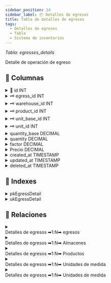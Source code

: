 ```yaml
---
sidebar_position: 14
sidebar_label: 📦 Detalles de egresos
title: Tabla de detalles de egresos
tags:
  - Detalles de egresos
  - Tabla
  - Sistema de inventarios
---
```



<p>
  <em>
    Tabla: <SpanYellow>egresses_details</SpanYellow>
  </em>
</p>

Detalle de operación de egreso

## 📄 Columnas

<details>
  <summary>
    🔑 id <SpanGreen>INT</SpanGreen>
  </summary>
  <Ul>
    <li>
      <Not /> Null
    </li>
    <li>
      <Check /> Unique
    </li>
    <li>
      <Check /> Primary key
    </li>
    <li>📌 Identificador primario de la tabla.</li>
  </Ul>
</details>

<details>
  <summary>
    🗝️ egress_id <SpanGreen>INT</SpanGreen>
  </summary>
  <Ul>
    <li>
      <Not /> Null
    </li>
    <li>
      <Not /> Unique
    </li>
    <li>
      <Check /> Foreign key
    </li>
    <li>
      📌 Identificador de llave foránea de tabla <SpanGreen>egresses</SpanGreen>
      .
    </li>
  </Ul>
</details>

<details>
  <summary>
    🗝️ warehouse_id <SpanGreen>INT</SpanGreen>
  </summary>
  <Ul>
    <li>
      <Not /> Null
    </li>
    <li>
      <Not /> Unique
    </li>
    <li>
      <Check /> Foreign key
    </li>
    <li>
      📌 Identificador de llave foránea de tabla{" "}
      <SpanGreen>warehouses</SpanGreen>.
    </li>
  </Ul>
</details>

<details>
  <summary>
    🗝️ product_id <SpanGreen>INT</SpanGreen>
  </summary>
  <Ul>
    <li>
      <Not /> Null
    </li>
    <li>
      <Not /> Unique
    </li>
    <li>
      <Check /> Foreign key
    </li>
    <li>
      📌 Identificador de llave foránea de tabla <SpanGreen>products</SpanGreen>.
    </li>
  </Ul>
</details>

<details>
  <summary>
    🗝️ unit_base_id <SpanGreen>INT</SpanGreen>
  </summary>
  <Ul>
    <li>
      <Not /> Null
    </li>
    <li>
      <Not /> Unique
    </li>
    <li>
      <Check /> Foreign key
    </li>
    <li>
      📌 Identificador de llave foránea de tabla <SpanGreen>units</SpanGreen>.
    </li>
  </Ul>
</details>

<details>
  <summary>
    🗝️ unit_id <SpanGreen>INT</SpanGreen>
  </summary>
  <Ul>
    <li>
      <Not /> Null
    </li>
    <li>
      <Not /> Unique
    </li>
    <li>
      <Check /> Foreign key
    </li>
    <li>
      📌 Identificador de llave foránea de tabla <SpanGreen>units</SpanGreen>.
    </li>
  </Ul>
</details>

<details>
  <summary>
    quantity_base <SpanGreen>DECIMAL</SpanGreen>
  </summary>
  <Ul>
    <li>
      <Check /> Null
    </li>
    <li>
      <Check /> Unique
    </li>
    <li>📌 Cantidad aplicando conversiones.</li>
  </Ul>
</details>

<details>
  <summary>
    quantity <SpanGreen>DECIMAL</SpanGreen>
  </summary>
  <Ul>
    <li>
      <Check /> Null
    </li>
    <li>
      <Check /> Unique
    </li>
    <li>📌 Cantidad original.</li>
  </Ul>
</details>

<details>
  <summary>
    factor <SpanGreen>DECIMAL</SpanGreen>
  </summary>
  <Ul>
    <li>
      <Check /> Null
    </li>
    <li>
      <Check /> Unique
    </li>
    <li>📌 Factor de conversión.</li>
  </Ul>
</details>

<details>
  <summary>
    Precio <SpanGreen>DECIMAL</SpanGreen>
  </summary>
  <Ul>
    <li>
      <Check /> Null
    </li>
    <li>
      <Check /> Unique
    </li>
    <li>📌 Precio del producto.</li>
  </Ul>
</details>

<details>
  <summary>
    created_at <SpanGreen>TIMESTAMP</SpanGreen>
  </summary>
  <Ul>
    <li>
      <Not /> Null
    </li>
    <li>
      <Not /> Unique
    </li>
    <li>📍 Valor por defacto: Fecha actual.</li>
    <li>📌 Información de auditoria, Fecha de creación del registro.</li>
  </Ul>
</details>

<details>
  <summary>
    updated_at <SpanGreen>TIMESTAMP</SpanGreen>
  </summary>
  <Ul>
    <li>
      <Check /> Null
    </li>
    <li>
      <Not /> Unique
    </li>
    <li>📌 Información de auditoria, Fecha de actualización del registro.</li>
  </Ul>
</details>

<details>
  <summary>
    deleted_at <SpanGreen>TIMESTAMP</SpanGreen>
  </summary>
  <Ul>
    <li>
      <Check /> Null
    </li>
    <li>
      <Not /> Unique
    </li>
    <li>📌 Información de auditoria, Fecha de eliminación del registro.</li>
  </Ul>
</details>

## 📑 Indexes

<details>
  <summary>
    <SpanYellow>pkEgressDetail</SpanYellow>
  </summary>
  <Ul>
    <li>
      <Check /> Constraint
    </li>
    <li>
      <Check /> Primary key
    </li>
    <li>
      <Check /> Fields
    </li>
    <Ul>
      <li>
        🖌 <SpanYellow>id</SpanYellow>
      </li>
    </Ul>
  </Ul>
</details>

<details>
  <summary>
    <SpanYellow>ukEgressDetail</SpanYellow>
  </summary>
  <Ul>
    <li>
      <Check /> Constraint
    </li>
    <li>
      <Check /> Unique
    </li>
    <li>
      <Check /> Fields
    </li>
    <Ul>
      <li>
        🖌 <SpanYellow>id</SpanYellow>
      </li>
    </Ul>
  </Ul>
</details>

## 🚏 Relaciones

<details>
  <summary>
    <summary>
      <SpanYellow>Detalles de egresos</SpanYellow>
      <SpanGreen> ➡1:N➡ </SpanGreen>
      <SpanYellow>egresos</SpanYellow>
    </summary>
  </summary>
  <Ul>
    <li>
      <Check /> Constraint <SpanYellow>fkEgressDetailEgress</SpanYellow>
    </li>
    <li>
      <Check /> Tipo de relación <SpanYellow>1:N</SpanYellow>
    </li>
    <li>
      <Check /> Relacionado con <SpanYellow>egresses</SpanYellow>
    </li>
  </Ul>
</details>

<details>
  <summary>
    <summary>
      <SpanYellow>Detalles de egresos</SpanYellow>
      <SpanGreen> ➡1:N➡ </SpanGreen>
      <SpanYellow>Almacenes</SpanYellow>
    </summary>
  </summary>
  <Ul>
    <li>
      <Check /> Constraint <SpanYellow>fkEgressDetailWarehouse</SpanYellow>
    </li>
    <li>
      <Check /> Tipo de relación <SpanYellow>1:N</SpanYellow>
    </li>
    <li>
      <Check /> Relacionado con <SpanYellow>warehouses</SpanYellow>
    </li>
  </Ul>
</details>

<details>
  <summary>
    <summary>
      <SpanYellow>Detalles de egresos</SpanYellow>
      <SpanGreen> ➡1:N➡ </SpanGreen>
      <SpanYellow>Productos</SpanYellow>
    </summary>
  </summary>
  <Ul>
    <li>
      <Check /> Constraint <SpanYellow>fkEgressDetailProduct</SpanYellow>
    </li>
    <li>
      <Check /> Tipo de relación <SpanYellow>1:N</SpanYellow>
    </li>
    <li>
      <Check /> Relacionado con <SpanYellow>products</SpanYellow>
    </li>
  </Ul>
</details>

<details>
  <summary>
    <summary>
      <SpanYellow>Detalles de egresos</SpanYellow>
      <SpanGreen> ➡1:N➡ </SpanGreen>
      <SpanYellow>Unidades de medida</SpanYellow>
    </summary>
  </summary>
  <Ul>
    <li>
      <Check /> Constraint <SpanYellow>fkEgressDetailUnitBase</SpanYellow>
    </li>
    <li>
      <Check /> Tipo de relación <SpanYellow>1:N</SpanYellow>
    </li>
    <li>
      <Check /> Relacionado con <SpanYellow>units</SpanYellow>
    </li>
  </Ul>
</details>

<details>
  <summary>
    <summary>
      <SpanYellow>Detalles de egresos</SpanYellow>
      <SpanGreen> ➡1:N➡ </SpanGreen>
      <SpanYellow>Unidades de medida</SpanYellow>
    </summary>
  </summary>
  <Ul>
    <li>
      <Check /> Constraint <SpanYellow>fkEgressDetailUnit</SpanYellow>
    </li>
    <li>
      <Check /> Tipo de relación <SpanYellow>1:N</SpanYellow>
    </li>
    <li>
      <Check /> Relacionado con <SpanYellow>units</SpanYellow>
    </li>
  </Ul>
</details>
